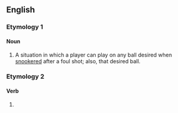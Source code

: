 {{also|freeball}}
==English==

===Etymology 1===

====Noun====
{{en-noun}}

# {{lb|en|snooker}} A situation in which a player can play on any ball desired when [[snookered]] after a foul shot; also, that desired ball.

===Etymology 2===

====Verb====
{{head|en|verb}}

# {{alt form|freeball|lang=en}}